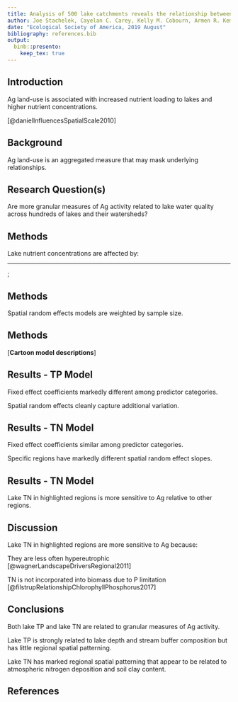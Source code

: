 ```yaml
---
title: Analysis of 500 lake catchments reveals the relationship between crop type, fertilizer and manure inputs and lake nutrient concentrations
author: Joe Stachelek, Cayelan C. Carey, Kelly M. Cobourn, Armen R. Kemanian, Tyler Wagner, Kathleen C. Weathers, Weizhe Weng and Patricia A. Soranno
date: "Ecological Society of America, 2019 August"
bibliography: references.bib
output: 
  binb::presento:
    keep_tex: true
---
```


## Introduction
\small

Ag land-use is associated with increased nutrient loading to lakes and higher nutrient concentrations.
 
  \begin{figure}
    \includegraphics[width=7cm]{images/daniel_2010.png}
  \end{figure}
 
 \tiny
 [@danielInfluencesSpatialScale2010]
 

## Background
\small

Ag land-use is an aggregated measure that may mask underlying relationships.

  \begin{figure}
    \includegraphics[width=7cm]{../../JournalSubmissions/lagos_ag/figures/cdl_vs_nlcd-1.png}
  \end{figure}

## Research Question(s)
\small

Are more granular measures of Ag activity related to lake water quality across hundreds of lakes and their watersheds?

  \begin{figure}
    \includegraphics[width=9cm]{../../JournalSubmissions/lagos_ag/figures/satellite-1.png}
  \end{figure}

## Methods
\footnotesize

Lake nutrient concentrations are affected by:

\begin{itemize}
\item \begin{tabular}{cc}
        \raisebox{-.5\height}{\includegraphics[width=0.1\paperwidth]{images/noun_Outfall_25100}} & Nutrient inputs
       \end{tabular}
\item \begin{tabular}{cc}
        \raisebox{-.5\height}{\includegraphics[width=0.1\paperwidth]{images/noun_river_1629939}} & Nutrient transport
        \end{tabular}
\item \begin{tabular}{cc}
        \raisebox{-.5\height}{\includegraphics[width=0.1\paperwidth]{images/noun_GrainsSilo_649410}} & Nutrient input proxies
        \end{tabular}
\item \begin{tabular}{cc}
        \raisebox{-.5\height}{\includegraphics[width=0.1\paperwidth]{images/noun_Checkerboard_852829}} & Nutrient input location
        \end{tabular}
\item \begin{tabular}{cc}
        \raisebox{-.5\height}{\includegraphics[width=0.1\paperwidth]{images/noun_Water_37865}} & Lake characteristics
        \end{tabular}
\end{itemize}

____

\tikz[overlay,remember picture] \node[opacity=1, at=(current page.center)]{%
  \includegraphics[width=0.9\paperwidth]{../../JournalSubmissions/lagos_ag/figures/dotplot-1}};

## Methods
\small

Spatial random effects models are weighted by sample size.

  \begin{figure}
    \includegraphics[width=9.5cm]{../../JournalSubmissions/lagos_ag/figures/02_hierarchical_demo-1.png}
  \end{figure}

## Methods

[**Cartoon model descriptions**]

## Results - TP Model 
\small

Fixed effect coefficients markedly different among predictor categories.

Spatial random effects cleanly capture additional variation.

  \begin{figure}
    \includegraphics[height=4.0cm]{../../JournalSubmissions/lagos_ag/figures/tp_summary-1.png}\hspace{3em}\includegraphics[height=4.0cm]{../../JournalSubmissions/lagos_ag/figures/tp_re-1.png}
  \end{figure}
  
## Results - TN Model 
\small

Fixed effect coefficients similar among predictor categories.

Specific regions have markedly different spatial random effect slopes.

  \begin{figure}
    \includegraphics[height=4.0cm]{../../JournalSubmissions/lagos_ag/figures/tn_summary-1.png}\hspace{3em}\includegraphics[height=4.0cm]{../../JournalSubmissions/lagos_ag/figures/tn_re-1.png}
  \end{figure}
  
## Results - TN Model
\small

Lake TN in highlighted regions is more sensitive to Ag relative to other regions.
\vspace{1em}

\begin{columns}
\column{2.5in}
  \includegraphics[width=5.5cm]{../../JournalSubmissions/lagos_ag/figures/tn_re_hu4-1.png}
\column{3in}
  \includegraphics[width=5.5cm]{../../JournalSubmissions/lagos_ag/figures/tn_re_compare-1.png}
\end{columns}
  
## Discussion
\small

Lake TN in highlighted regions are more sensitive to Ag because:
\vspace{2em}

They are less often hypereutrophic \tiny[@wagnerLandscapeDriversRegional2011]\small
<!-- 18 percent vs 12 percent -->

\textbf{or}

TN is not incorporated into biomass due to P limitation \tiny[@filstrupRelationshipChlorophyllPhosphorus2017]\small


## Conclusions
\small

Both lake TP and lake TN are related to granular measures of Ag activity. 

Lake TP is strongly related to lake depth and stream buffer composition but has little regional spatial patterning.

Lake TN has marked regional spatial patterning that appear to be related to atmospheric nitrogen deposition and soil clay content.

## References

\scriptsize
